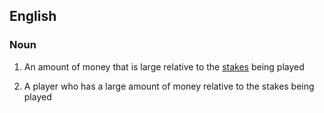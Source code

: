 ==English==

===Noun===
{{en-noun|head=[[deep]] [[stack]]}}

# {{context|poker}} An amount of money that is large relative to the [[stakes]] being played
# {{context|poker}} A player who has a large amount of money relative to the stakes being played
